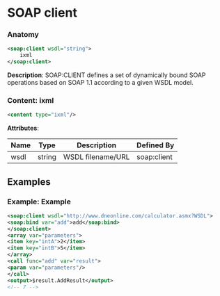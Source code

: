 # SOAP client

### Anatomy

```xml
<soap:client wsdl="string">
    ixml
</soap:client>
```

 **Description**:
 SOAP:CLIENT defines a set of dynamically bound SOAP operations based on SOAP 1.1 according to a given WSDL model.

### Content: ixml

```xml
<content type="ixml"/>
```

**Attributes**:

| Name | Type | Description | Defined By |
| ---- | ---- | ----------- | ---------- |
| wsdl | string | WSDL filename/URL | soap:client |


## Examples

### Example: Example

```xml
<soap:client wsdl="http://www.dneonline.com/calculator.asmx?WSDL">
<soap:bind var="add">add</soap:bind>
</soap:client>
<array var="parameters">
<item key="intA">2</item>
<item key="intB">5</item>
</array>
<call func="add" var="result">
<param var="parameters"/>
</call>
<output>$result.AddResult</output>
<!-- 7 -->
```

